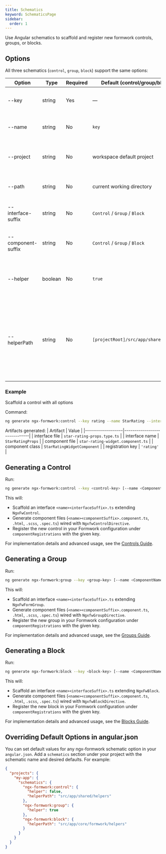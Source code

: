 ```yaml
---
title: Schematics
keyword: SchematicsPage
sidebar:
  order: 1
---
```


Use Angular schematics to scaffold and register new formwork controls, groups, or blocks.

## Options

All three schematics (`control`, `group`, `block`) support the same options:

| Option             | Type    | Required | Default (control/group/block)         | Description                                                                                                                                       |
|--------------------|---------|----------|---------------------------------------|---------------------------------------------------------------------------------------------------------------------------------------------------|
| --key              | string  | Yes      | —                                     | Registration key used in the Formwork configuration.                                                                                              |
| --name             | string  | No       | `key`                                 | Base name for component and interface.                                                                                                            |
| --project          | string  | No       | workspace default project             | Angular project name where files are generated.                                                                                                   |
| --path             | string  | No       | current working directory             | Folder path for generating files.                                                                                                                 |
| --interface-suffix | string  | No       | `Control` / `Group` / `Block`         | Suffix appended to the interface name.                                                                                                            |
| --component-suffix | string  | No       | `Control` / `Group` / `Block`         | Suffix appended to the component class name.                                                                                                      |
| --helper           | boolean | No       | `true`                                | Include helper files for view providers and host directives.                                                                                      |
| --helperPath       | string  | No       | `[projectRoot]/src/app/shared/helper` | Absolute path where helper files are generated if `--helper` is enabled. If the files cannot be foundit will fallback to using the verbose syntax |

### Example

Scaffold a control with all options

   Command:
   ```bash
   ng generate ngx-formwork:control --key rating --name StarRating --interface-suffix Props --component-suffix Widget
   ```
   Artifacts generated:
   | Artifact          | Value                        |
   |-------------------|------------------------------|
   | interface file    | `star-rating-props.type.ts`         |
   | interface name    | `StarRatingProps`            |
   | component file    | `star-rating-widget.component.ts` |
   | component class   | `StarRatingWidgetComponent`  |
   | registration key  | `'rating'`                   |

## Generating a Control

Run:

```bash
ng generate ngx-formwork:control --key <control-key> [--name <ComponentName>] [--project <project>] [--path <path>] [--interface-suffix <suffix>] [--component-suffix <suffix>]
```

This will:
- Scaffold an interface `<name><interfaceSuffix>.ts` extending `NgxFwControl`.
- Generate component files (`<name><componentSuffix>.component.ts`, `.html`, `.scss`, `.spec.ts`) wired with `NgxfwControlDirective`.
- Register the new control in your Formwork configuration under `componentRegistrations` with the given key.

For implementation details and advanced usage, see the [Controls Guide](/guides/controls).

## Generating a Group

Run:

```bash
ng generate ngx-formwork:group --key <group-key> [--name <ComponentName>] [--project <project>] [--path <path>] [--interface-suffix <suffix>] [--component-suffix <suffix>]
```

This will:
- Scaffold an interface `<name><interfaceSuffix>.ts` extending `NgxFwFormGroup`.
- Generate component files (`<name><componentSuffix>.component.ts`, `.html`, `.scss`, `.spec.ts`) wired with `NgxfwGroupDirective`.
- Register the new group in your Formwork configuration under `componentRegistrations` with the given key.

For implementation details and advanced usage, see the [Groups Guide](/guides/groups).

## Generating a Block

Run:

```bash
ng generate ngx-formwork:block --key <block-key> [--name <ComponentName>] [--project <project>] [--path <path>] [--interface-suffix <suffix>] [--component-suffix <suffix>]
```

This will:
- Scaffold an interface `<name><interfaceSuffix>.ts` extending `NgxFwBlock`.
- Generate component files (`<name><componentSuffix>.component.ts`, `.html`, `.scss`, `.spec.ts`) wired with `NgxfwBlockDirective`.
- Register the new block in your Formwork configuration under `componentRegistrations` with the given key.

For implementation details and advanced usage, see the [Blocks Guide](/guides/blocks).

## Overriding Default Options in angular.json

You can set default values for any ngx-formwork schematic option in your `angular.json`. Add a `schematics` section under your project with the schematic name and desired defaults. For example:

```json
{
  "projects": {
    "my-app": {
      "schematics": {
        "ngx-formwork:control": {
          "helper": false,
          "helperPath": "src/app/shared/helpers"
        },
        "ngx-formwork:group": {
          "helper": true
        },
        "ngx-formwork:block": {
          "helperPath": "src/app/core/formwork/helpers"
        }
      }
    }
  }
}
```
